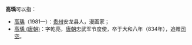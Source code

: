 '''高瑀'''可以指：
*[[高瑀|高瑀]]（1981—）：[[贵州|贵州]]安龙县人，漫画家；
*[[高瑀_(唐朝)|高瑀 (唐朝)]]：字乾亮，[[唐朝|唐朝]]忠武军节度使，卒于大和八年（834年），追赠[[司空|司空]]。

{{disambig|cat=二字高姓人名消歧义|Y}}